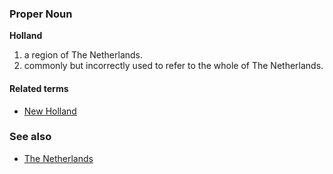 ===Proper Noun===
'''Holland'''

# a region of The Netherlands.
# commonly but incorrectly used to refer to the whole of The Netherlands.

====Related terms====
*[[New Holland]]

===See also===
*[[The Netherlands]]